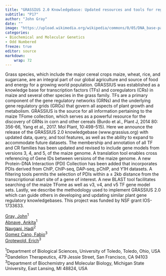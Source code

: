 ```yaml
---
title: "GRASSIUS 2.0 Knowledgebase: Updated resources and tools for regulomics in the grasses"
subtitle: "P17"
author: "John Gray"
date: ""
image: "https://upload.wikimedia.org/wikipedia/commons/0/05/DNA_base-pair_diagram.jpg"
categories: 
- Biochemical and Molecular Genetics
- Odd Numbered
freeze: true
editor: source
markdown: 
    wrap: 72
---
```


Grass species, which include the major cereal crops maize, wheat, rice, and sugarcane, are an integral part of our global agriculture and source of food and energy for a growing world population. GRASSIUS was established as a knowledge base for transcription factors (TFs) and coregulators (CRs) in maize and several other species in the grass family. TFs are a primary component of the gene regulatory networks (GRNs) and the underlying gene regulatory grids (GRGs) that govern all aspects of plant growth and metabolism. GRASSIUS is the source for all information pertaining to the maize TFome collection, which serves as a powerful resource for the discovery of GRNs in corn and other cereals (Burdo et al., Plant J, 2014 80: 356-66, Yang et al., 2017. Mol Plant, 10:498–515). Here we announce the release of the GRASSIUS 2.0 knowledgebase (www.grassius.org) with updated data, query, and tool features, as well as the ability to expand to accommodate future datasets. The membership and annotation of all TF and CR families has been updated and revised to include gene models from versions 3, 4, and 5, of the maize genome. A translation tool enables cross referencing of Gene IDs between versions of the maize genome. A new Protein-DNA Interaction (PDI) Collection has been added that incorporates PDIs derived from ChIP, ChIP-seq, DAP-seq, pChIP, and Y1H datasets. A filtering tools permits the selection of PDIs within a ± 2kb distance from the transcriptional start site of a gene of interest. A new BLAST tool facilitates searching of the maize TFome as well as v3, v4, and v5 TF gene model sets. Lastly, we describe the methodology used to implement GRASSIUS 2.0 which can guide others in developing and updating similar plant gene regulatory knowledgebases. This project was funded by NSF grant IOS-1733633.

<a href='mailto:john.gray5@utoledo.edu'>Gray, John</a><sup>1</sup><br><a href='mailto:Ankita.Abnave@rockets.utoledo.edu'>Abnave, Ankita</a><sup>1</sup><br><a href='mailto:hadi.nayebi@dandeliontx.com'>Navgani, Hadi</a><sup>2</sup><br><a href='mailto:fabioandres220@gmail.com'>Gomez Cano, Fabio</a><sup>3</sup><br><a href='mailto:grotewol@msu.edu'>Grotewold, Erich</a><sup>3</sup><br>

<sup>1</sup>Department of Biological Sciences, University of Toledo, Toledo, Ohio, USA<br><sup>2</sup>Dandelion Therapeutics, 479 Jessie Street, San Francisco, CA 94103<br><sup>3</sup>Department of Biochemistry and Molecular Biology, Michigan State University, East Lansing, MI 48824, USA<br>